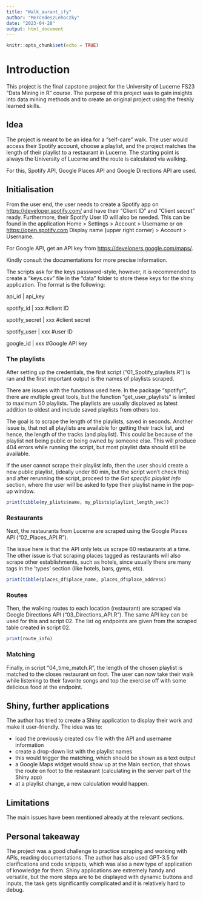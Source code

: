 ```yaml
---
title: "Walk_aurant_ify"
author: "MercedeszLehoczky"
date: "2023-04-28"
output: html_document
---
```


```r
knitr::opts_chunk$set(echo = TRUE)
```

# Introduction

This project is the final capstone project for the University of Lucerne FS23 "Data Mining in R" course.
The purpose of this project was to gain insights into data mining methods and to create an original project using the freshly learned skills.


## Idea
The project is meant to be an idea for a "self-care" walk. 
The user would access their Spotify account, choose a playlist, and the project matches the length of their playlist to a restaurant in Lucerne. The starting point is always the University of Lucerne and the route is calculated via walking.

For this, Spotify API, Google Places API and Google Directions API are used.



## Initialisation

From the user end, the user needs to create a Spotify app on <https://developer.spotify.com/> and have their "Client ID" and "Client secret" ready.
Furthermore, their Spotify User ID will also be needed. This can be found in the application Home > Settings > Account > Username or on <https://open.spotify.com> Display name (upper right corner) > Account > Username.

For Google API, get an API key from <https://developers.google.com/maps/>. 

Kindly consult the documentations for more precise information.

The scripts ask for the keys password-style, however, it is recommended to create a "keys.csv" file in the "data" folder to store these keys for the shiny application. The format is the following:

api_id            | api_key

spotify_id        | xxx         #client ID

spotify_secret    | xxx         #client secret

spotify_user      | xxx         #user ID

google_id         | xxx         #Google API key



### The playlists

After setting up the credentials, the first script ("01_Spotify_playlists.R") is ran and the first important output is the names of playlists scraped.

There are issues with the functions used here. In the package "spotifyr", there are multiple great tools, but the function "get_user_playlists" is limited to maximum 50 playlists. The playlists are usually displaved as latest addition to oldest and include saved playlists from others too.

The goal is to scrape the length of the playlists, saved in seconds. Another issue is, that not all playlists are available for getting their track list, and hence, the length of the tracks (and playlist). This could be because of the playlist not being public or being owned by someone else. This will produce 404 errors while running the script, but most playlist data should still be available. 

If the user cannot scrape their playlist info, then the user should create a new public playlist, (ideally under 60 min, but the script won't check this) and after rerunning the script, proceed to the *Get specific playlist info* section, where the user will be asked to type their playlist name in the pop-up window.

```r
print(tibble(my_plists$name, my_plists$playlist_length_sec))
```

### Restaurants

Next, the restaurants from Lucerne are scraped using the Google Places API ("02_Places_API.R").

The issue here is that the API only lets us scrape 60 restaurants at a time. 
The other issue is that scraping places tagged as restaurants will also scrape other establishments, such as hotels, since usually there are many tags in the 'types' section (like hotels, bars, gyms, etc). 

```r
print(tibble(places_df$place_name, places_df$place_address)
```

### Routes

Then, the walking routes to each location (restaurant) are scraped via Google Directions API ("03_Directions_API.R"). The same API key can be used for this and script 02. The list og endpoints are given from the scraped table created in script 02.

```r
print(route_info)
```

### Matching

Finally, in script "04_time_match.R", the length of the chosen playlist is matched to the closes restaurant on foot. The user can now take their walk while listening to their favorite songs and top the exercise off with some delicious food at the endpoint.

## Shiny, further applications

The author has tried to create a Shiny application to display their work and make it user-friendly.
The idea was to:

* load the previously created csv file with the API and username information
* create a drop-down list with the playlist names
* this would trigger the matching, which should be shown as a text output
* a Google Maps widget would show up at the Main section, that shows the route on foot to the restaurant (calculating in the server part of the Shiny app)
* at a playlist change, a new calculation would happen.

## Limitations
The main issues have been mentioned already at the relevant sections.

## Personal takeaway
The project was a good challenge to practice scraping and working with APIs, reading documentations. The author has also used GPT-3.5 for clarifications and code snippets, which was also a new type of application of knowledge for them.
Shiny applications are extremely handy and versatile, but the more steps are to be displayed with dynamic buttons and inputs, the task gets significantly complicated and it is relatively hard to debug.

